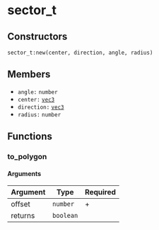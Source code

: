 # sector_t

## Constructors

`sector_t:new(center, direction, angle, radius)`

## Members

- `angle:` `number`
- `center:` [`vec3`](/docs/structs/vec3)
- `direction:` [`vec3`](/docs/structs/vec3)
- `radius:` `number`

## Functions

### to_polygon

#### Arguments

| Argument | Type      | Required |
|----------|-----------|----------|
| offset   | `number`  | +        |
| returns  | `boolean` |          |
